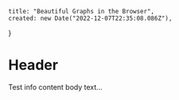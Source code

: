 
    title: "Beautiful Graphs in the Browser",
    created: new Date("2022-12-07T22:35:08.086Z"),
}

# Header

<BlogContent>
    <GraphDrawingDemo />
</BlogContent>

Test info content body text...